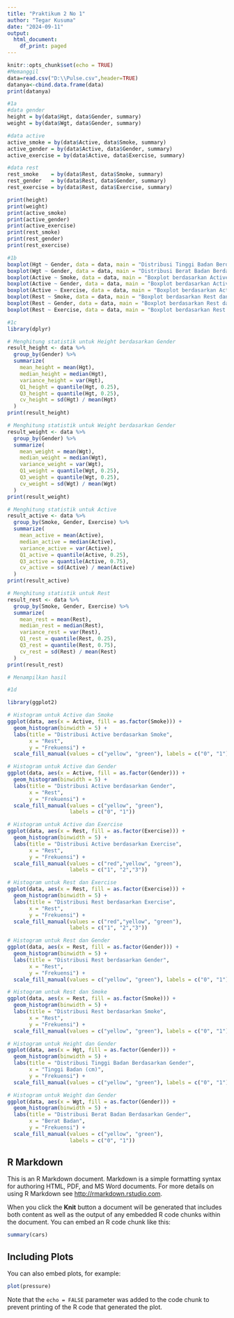 ---
title: "Praktikum 2 No 1"
author: "Tegar Kusuma"
date: "2024-09-11"
output:
  html_document:
    df_print: paged
---

```{r}
knitr::opts_chunk$set(echo = TRUE)
#Memanggil
data=read.csv("D:\\Pulse.csv",header=TRUE)
datanya<-cbind.data.frame(data)
print(datanya)

#1a
#data gender 
height = by(data$Hgt, data$Gender, summary)
weight = by(data$Wgt, data$Gender, summary)

#data active
active_smoke = by(data$Active, data$Smoke, summary)
active_gender = by(data$Active, data$Gender, summary)
active_exercise = by(data$Active, data$Exercise, summary)

#data rest
rest_smoke    = by(data$Rest, data$Smoke, summary)
rest_gender   = by(data$Rest, data$Gender, summary)
rest_exercise = by(data$Rest, data$Exercise, summary)

print(height)
print(weight)
print(active_smoke)
print(active_gender)
print(active_exercise)
print(rest_smoke)
print(rest_gender)
print(rest_exercise)

#1b
boxplot(Hgt ~ Gender, data = data, main = "Distribusi Tinggi Badan Berdasarkan Gender")
boxplot(Wgt ~ Gender, data = data, main = "Distribusi Berat Badan Berdasarkan Gender")
boxplot(Active ~ Smoke, data = data, main = "Boxplot berdasarkan Active dan Smoke")
boxplot(Active ~ Gender, data = data, main = "Boxplot berdasarkan Active dan Gender")
boxplot(Active ~ Exercise, data = data, main = "Boxplot berdasarkan Active dan Exercise")
boxplot(Rest ~ Smoke, data = data, main = "Boxplot berdasarkan Rest dan Smoke")
boxplot(Rest ~ Gender, data = data, main = "Boxplot berdasarkan Rest dan Gender")
boxplot(Rest ~ Exercise, data = data, main = "Boxplot berdasarkan Rest dan Exercise")

#1c
library(dplyr)

# Menghitung statistik untuk Height berdasarkan Gender
result_height <- data %>%
  group_by(Gender) %>%
  summarize(
    mean_height = mean(Hgt),
    median_height = median(Hgt),
    variance_height = var(Hgt),
    Q1_height = quantile(Hgt, 0.25),
    Q3_height = quantile(Hgt, 0.25),
    cv_height = sd(Hgt) / mean(Hgt)
  )
print(result_height)

# Menghitung statistik untuk Weight berdasarkan Gender
result_weight <- data %>%
  group_by(Gender) %>%
  summarize(
    mean_weight = mean(Wgt),
    median_weight = median(Wgt),
    variance_weight = var(Wgt),
    Q1_weight = quantile(Wgt, 0.25),
    Q3_weight = quantile(Wgt, 0.25),
    cv_weight = sd(Wgt) / mean(Wgt)
  )
print(result_weight)

# Menghitung statistik untuk Active 
result_active <- data %>%
  group_by(Smoke, Gender, Exercise) %>%
  summarize(
    mean_active = mean(Active),
    median_active = median(Active),
    variance_active = var(Active),
    Q1_active = quantile(Active, 0.25),
    Q3_active = quantile(Active, 0.75),
    cv_active = sd(Active) / mean(Active)
  )
print(result_active)

# Menghitung statistik untuk Rest 
result_rest <- data %>%
  group_by(Smoke, Gender, Exercise) %>%
  summarize(
    mean_rest = mean(Rest),
    median_rest = median(Rest),
    variance_rest = var(Rest),
    Q1_rest = quantile(Rest, 0.25),
    Q3_rest = quantile(Rest, 0.75),
    cv_rest = sd(Rest) / mean(Rest)
  )
print(result_rest)

# Menampilkan hasil

#1d

library(ggplot2)

# Histogram untuk Active dan Smoke
ggplot(data, aes(x = Active, fill = as.factor(Smoke))) +
  geom_histogram(binwidth = 5) +
  labs(title = "Distribusi Active berdasarkan Smoke",
       x = "Rest",
       y = "Frekuensi") +
  scale_fill_manual(values = c("yellow", "green"), labels = c("0", "1"))

# Histogram untuk Active dan Gender
ggplot(data, aes(x = Active, fill = as.factor(Gender))) +
  geom_histogram(binwidth = 5) +
  labs(title = "Distribusi Active berdasarkan Gender",
       x = "Rest",
       y = "Frekuensi") +
  scale_fill_manual(values = c("yellow", "green"), 
                    labels = c("0", "1"))

# Histogram untuk Active dan Exercise
ggplot(data, aes(x = Rest, fill = as.factor(Exercise))) +
  geom_histogram(binwidth = 5) +
  labs(title = "Distribusi Active berdasarkan Exercise",
       x = "Rest",
       y = "Frekuensi") +
  scale_fill_manual(values = c("red","yellow", "green"), 
                    labels = c("1", "2","3"))

# Histogram untuk Rest dan Exercise
ggplot(data, aes(x = Rest, fill = as.factor(Exercise))) +
  geom_histogram(binwidth = 5) +
  labs(title = "Distribusi Rest berdasarkan Exercise",
       x = "Rest",
       y = "Frekuensi") +
  scale_fill_manual(values = c("red","yellow", "green"), 
                    labels = c("1", "2","3"))

# Histogram untuk Rest dan Gender
ggplot(data, aes(x = Rest, fill = as.factor(Gender))) +
  geom_histogram(binwidth = 5) +
  labs(title = "Distribusi Rest berdasarkan Gender",
       x = "Rest",
       y = "Frekuensi") +
  scale_fill_manual(values = c("yellow", "green"), labels = c("0", "1"))

# Histogram untuk Rest dan Smoke
ggplot(data, aes(x = Rest, fill = as.factor(Smoke))) +
  geom_histogram(binwidth = 5) +
  labs(title = "Distribusi Rest berdasarkan Smoke",
       x = "Rest",
       y = "Frekuensi") +
  scale_fill_manual(values = c("yellow", "green"), labels = c("0", "1"))

# Histogram untuk Height dan Gender
ggplot(data, aes(x = Hgt, fill = as.factor(Gender))) +
  geom_histogram(binwidth = 5) +
  labs(title = "Distribusi Tinggi Badan Berdasarkan Gender",
       x = "Tinggi Badan (cm)",
       y = "Frekuensi") +
  scale_fill_manual(values = c("yellow", "green"), labels = c("0", "1"))

# Histogram untuk Weight dan Gender
ggplot(data, aes(x = Wgt, fill = as.factor(Gender))) +
  geom_histogram(binwidth = 5) +
  labs(title = "Distribusi Berat Badan Berdasarkan Gender",
       x = "Berat Badan",
       y = "Frekuensi") +
  scale_fill_manual(values = c("yellow", "green"), 
                    labels = c("0", "1"))


```

## R Markdown

This is an R Markdown document. Markdown is a simple formatting syntax for authoring HTML, PDF, and MS Word documents. For more details on using R Markdown see <http://rmarkdown.rstudio.com>.

When you click the **Knit** button a document will be generated that includes both content as well as the output of any embedded R code chunks within the document. You can embed an R code chunk like this:

```{r cars}
summary(cars)
```

## Including Plots

You can also embed plots, for example:

```{r pressure, echo=FALSE}
plot(pressure)
```

Note that the `echo = FALSE` parameter was added to the code chunk to prevent printing of the R code that generated the plot.
